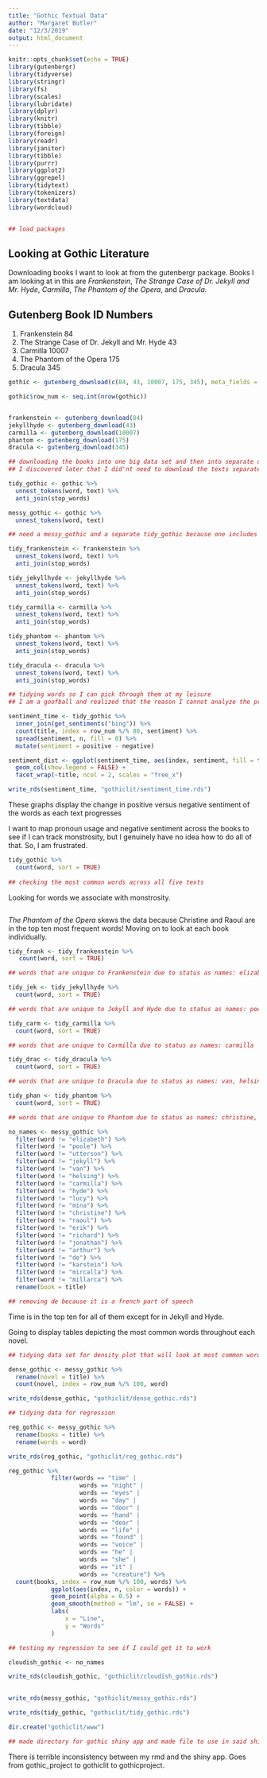 ```yaml
---
title: "Gothic Textual Data"
author: "Margaret Butler"
date: "12/3/2019"
output: html_document
---
```


```r
knitr::opts_chunk$set(echo = TRUE)
library(gutenbergr)
library(tidyverse)
library(stringr)
library(fs)
library(scales)
library(lubridate)
library(dplyr)
library(knitr)
library(tibble)
library(foreign)
library(readr)
library(janitor)
library(tibble)
library(purrr)
library(ggplot2)
library(ggrepel)
library(tidytext)
library(tokenizers)
library(textdata)
library(wordcloud)


## load packages

```
## Looking at Gothic Literature

Downloading books I want to look at from the gutenbergr package. Books I am looking at in this are *Frankenstein*, *The Strange Case of Dr. Jekyll and Mr. Hyde*, *Carmilla*, *The Phantom of the Opera*, and *Dracula*.

## Gutenberg Book ID Numbers

1. Frankenstein 84
2. The Strange Case of Dr. Jekyll and Mr. Hyde 43
3. Carmilla 10007
4. The Phantom of the Opera 175
5. Dracula 345

```r

gothic <- gutenberg_download(c(84, 43, 10007, 175, 345), meta_fields = "title")

gothic$row_num <- seq.int(nrow(gothic))


frankenstein <- gutenberg_download(84)
jekyllhyde <- gutenberg_download(43)
carmilla <- gutenberg_download(10007)
phantom <- gutenberg_download(175)
dracula <- gutenberg_download(345)

## downloading the books into one big data set and then into separate data sets
## I discovered later that I did'nt need to download the texts separately but I'm leaving them in here for now

tidy_gothic <- gothic %>%
  unnest_tokens(word, text) %>%
  anti_join(stop_words)

messy_gothic <- gothic %>% 
  unnest_tokens(word, text)

## need a messy_gothic and a separate tidy_gothic because one includes the pronouns I want to count while the other removes pronouns. I'm looking at both.

tidy_frankenstein <- frankenstein %>%
  unnest_tokens(word, text) %>%
  anti_join(stop_words)

tidy_jekyllhyde <- jekyllhyde %>%
  unnest_tokens(word, text) %>%
  anti_join(stop_words)

tidy_carmilla <- carmilla %>%
  unnest_tokens(word, text) %>%
  anti_join(stop_words)

tidy_phantom <- phantom %>%
  unnest_tokens(word, text) %>%
  anti_join(stop_words)

tidy_dracula <- dracula %>%
  unnest_tokens(word, text) %>%
  anti_join(stop_words)

## tidying words so I can pick through them at my leisure
## I am a goofball and realized that the reason I cannot analyze the pronoun usage is because stop_words removes pronouns...

```

```r

sentiment_time <- tidy_gothic %>% 
  inner_join(get_sentiments("bing")) %>% 
  count(title, index = row_num %/% 80, sentiment) %>% 
  spread(sentiment, n, fill = 0) %>% 
  mutate(sentiment = positive - negative)

sentiment_dist <- ggplot(sentiment_time, aes(index, sentiment, fill = title)) +
  geom_col(show.legend = FALSE) +
  facet_wrap(~title, ncol = 2, scales = "free_x")

write_rds(sentiment_time, "gothiclit/sentiment_time.rds")

```

These graphs display the change in positive versus negative sentiment of the words as each text progresses

I want to map pronoun usage and negative sentiment across the books to see if I can track monstrosity, but I genuinely have no idea how to do all of that. So, I am frustrated.


```r

tidy_gothic %>% 
  count(word, sort = TRUE) 
  
## checking the most common words across all five texts

```

Looking for words we associate with monstrosity.



```r

```

*The Phantom of the Opera* skews the data because Christine and Raoul are in the top ten most frequent words! Moving on to look at each book individually.

```r

tidy_frank <- tidy_frankenstein %>% 
   count(word, sort = TRUE)

## words that are unique to Frankenstein due to status as names: elizabeth

tidy_jek <- tidy_jekyllhyde %>% 
  count(word, sort = TRUE)

## words that are unique to Jekyll and Hyde due to status as names: poole, utterson, jekyll, hyde

tidy_carm <- tidy_carmilla %>% 
  count(word, sort = TRUE)

## words that are unique to Carmilla due to status as names: carmilla

tidy_drac <- tidy_dracula %>% 
  count(word, sort = TRUE)

## words that are unique to Dracula due to status as names: van, helsing, lucy, mina, jonathan

tidy_phan <- tidy_phantom %>% 
  count(word, sort = TRUE)

## words that are unique to Phantom due to status as names: christine, raoul, erik, richard

```

```r
no_names <- messy_gothic %>% 
  filter(word != "elizabeth") %>% 
  filter(word != "poole") %>% 
  filter(word != "utterson") %>%
  filter(word != "jekyll") %>%
  filter(word != "van") %>%
  filter(word != "helsing") %>%
  filter(word != "carmilla") %>%
  filter(word != "hyde") %>%
  filter(word != "lucy") %>%
  filter(word != "mina") %>%
  filter(word != "christine") %>%
  filter(word != "raoul") %>%
  filter(word != "erik") %>%
  filter(word != "richard") %>%
  filter(word != "jonathan") %>% 
  filter(word != "arthur") %>% 
  filter(word != "de") %>% 
  filter(word != "karstein") %>% 
  filter(word != "mircalla") %>% 
  filter(word != "millarca") %>% 
  rename(book = title)

## removing de because it is a french part of speech
```
Time is in the top ten for all of them except for in Jekyll and Hyde.

Going to display tables depicting the most common words throughout each novel.
```r
## tidying data set for density plot that will look at most common words as well as pronouns

dense_gothic <- messy_gothic %>% 
  rename(novel = title) %>% 
  count(novel, index = row_num %/% 100, word)

write_rds(dense_gothic, "gothiclit/dense_gothic.rds")

```

```r
## tidying data for regression

reg_gothic <- messy_gothic %>% 
  rename(books = title) %>% 
  rename(words = word)

write_rds(reg_gothic, "gothiclit/reg_gothic.rds")

```

```r

reg_gothic %>% 
            filter(words == "time" |
                    words == "night" |
                    words == "eyes" |
                    words == "day" |
                    words == "door" |
                    words == "hand" |
                    words == "dear" |
                    words == "life" |
                    words == "found" |
                    words == "voice" |
                    words == "he" |
                    words == "she" |
                    words == "it" |
                    words == "creature") %>% 
  count(books, index = row_num %/% 100, words) %>% 
            ggplot(aes(index, n, color = words)) +
            geom_point(alpha = 0.5) +
            geom_smooth(method = "lm", se = FALSE) +
            labs(
                x = "Line",
                y = "Words"
            )

## testing my regression to see if I could get it to work
```

```r

cloudish_gothic <- no_names

write_rds(cloudish_gothic, "gothiclit/cloudish_gothic.rds")
  

write_rds(messy_gothic, "gothiclit/messy_gothic.rds")

```

```r

write_rds(tidy_gothic, "gothiclit/tidy_gothic.rds")

dir.create("gothiclit/www")

## made directory for gothic shiny app and made file to use in said shiny app

```

There is terrible inconsistency between my rmd and the shiny app. Goes from gothic_project to gothiclit to gothicproject.

